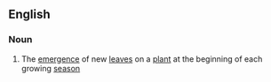 ==English==

===Noun===
{{en-noun}}

# {{lb|en|botany}} The [[emergence]] of new [[leaf|leaves]] on a [[plant]] at the beginning of each growing [[season]]